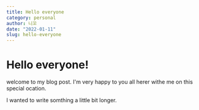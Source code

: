 ```yaml
---
title: Hello everyone
category: personal
author: 니꼬
date: "2022-01-11"
slug: hello-everyone
---
```


# Hello everyone!

welcome to my blog post. I'm very happy to you all herer withe me on this special ocation.

I wanted to write somthing a little bit longer.